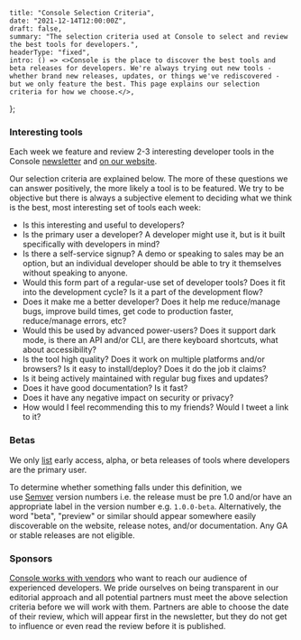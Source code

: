     title: "Console Selection Criteria",
    date: "2021-12-14T12:00:00Z",
    draft: false,
    summary: "The selection criteria used at Console to select and review the best tools for developers.",
    headerType: "fixed",
    intro: () => <>Console is the place to discover the best tools and beta releases for developers. We're always trying out new tools - whether brand new releases, updates, or things we've rediscovered - but we only feature the best. This page explains our selection criteria for how we choose.</>,
};

### Interesting tools

Each week we feature and review 2-3 interesting developer tools in the Console
[newsletter](/latest/) and [on our website](/tools/).

Our selection criteria are explained below. The more of these questions we can
answer positively, the more likely a tool is to be featured. We try to be
objective but there is always a subjective element to deciding what we think is
the best, most interesting set of tools each week:

-   Is this interesting and useful to developers?
-   Is the primary user a developer? A developer might use it, but is it built
    specifically with developers in mind?
-   Is there a self-service signup? A demo or speaking to sales may be an option,
    but an individual developer should be able to try it themselves without
    speaking to anyone.
-   Would this form part of a regular-use set of developer tools? Does it fit into
    the development cycle? Is it a part of the development flow?
-   Does it make me a better developer? Does it help me reduce/manage bugs,
    improve build times, get code to production faster, reduce/manage errors, etc?
-   Would this be used by advanced power-users? Does it support dark mode, is
    there an API and/or CLI, are there keyboard shortcuts, what about
    accessibility?
-   Is the tool high quality? Does it work on multiple platforms and/or browsers?
    Is it easy to install/deploy? Does it do the job it claims?
-   Is it being actively maintained with regular bug fixes and updates?
-   Does it have good documentation? Is it fast?
-   Does it have any negative impact on security or privacy?
-   How would I feel recommending this to my friends? Would I tweet a link to it?

### Betas

We only [list](/betas/) early access, alpha, or beta releases of tools where
developers are the primary user.

To determine whether something falls under this definition, we
use [Semver](https://semver.org/) version numbers i.e. the release must be pre
1.0 and/or have an appropriate label in the version number e.g. `1.0.0-beta`.
Alternatively, the word "beta", "preview" or similar should appear somewhere
easily discoverable on the website, release notes, and/or documentation. Any GA
or stable releases are not eligible.

### Sponsors

[Console works with vendors](/advertise/) who want to reach our audience of
experienced developers. We pride ourselves on being transparent in our editorial
approach and all potential partners must meet the above selection criteria
before we will work with them. Partners are able to choose the date of their
review, which will appear first in the newsletter, but they do not get to
influence or even read the review before it is published.
